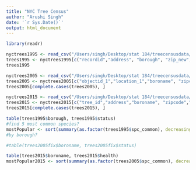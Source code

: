 ```yaml
---
title: "NYC Tree Census"
author: "Arushi Singh"
date: '`r Sys.Date()`'
output: html_document
---
```


```r
library(readr)

nyctrees1995 <- read_csv("/Users/singh/Desktop/stat 184/treecensusdata/new_york_tree_census_1995.csv")
trees1995 <- nyctrees1995[c("recordid","address", "borough", "zip_new","species","status","spc_common")]
trees1995

nyctrees2005 <- read_csv("/Users/singh/Desktop/stat 184/treecensusdata/new_york_tree_census_2005.csv")
trees2005 <- nyctrees2005[c("objectid_1","location_1","boroname", "zipcode","spc_common", "status")]
trees2005[complete.cases(trees2005), ]

nyctrees2015 <- read_csv("/Users/singh/Desktop/stat 184/treecensusdata/new_york_tree_census_2015.csv")
trees2015 <- nyctrees2015[c("tree_id","address","boroname", "zipcode","spc_common", "health")]
trees2015[complete.cases(trees2015), ]
```

```r
table(trees1995$borough, trees1995$status)
#find 5 most common species?
mostPopular <- sort(summary(as.factor(trees1995$spc_common), decreasing=TRUE)[1:5])
#by borough?
```
```r
#table(trees2005fix$boroname, trees2005fix$status)
```

```r
table(trees2015$boroname, trees2015$health)
mostPopular2015 <- sort(summary(as.factor(trees2005$spc_common), decreasing=TRUE)[1:5])
```



